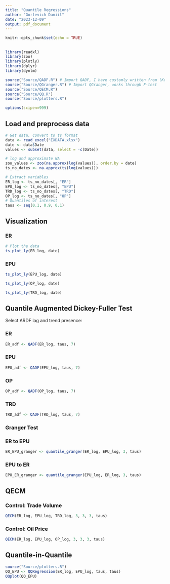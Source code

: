 ```yaml
---
title: "Quantile Regressions"
author: "Gorlevich Daniil"
date: "2023-12-09"
output: pdf_document
---
```


```r
knitr::opts_chunk$set(echo = TRUE)
```
##
```r
library(readxl)
library(zoo)
library(plotly)
library(dplyr)
library(dynlm)

source("Source/QADF.R") # Import QADF, I have customly written from (Koenker, Xiao, 2004)
source("Source/QGranger.R") # Import QGranger, works through F-test
source("Source/QECM.R")
source("Source/QQ.R")
source("Source/plotters.R")

options(scipen=999)
```

## Load and preprocess data

```r
# Get data, convert to ts format
data <- read_excel("EXDATA.xlsx")
date <- data$Date
values <- subset(data, select = -c(Date))

# log and approximate NA
zoo_values <- zoo(na.approx(log(values)), order.by = date)
ts_no_dates <- na.approx(ts(log(values)))

# Extract variables
ER_log <- ts_no_dates[, "ER"]
EPU_log <- ts_no_dates[, "EPU"]
TRD_log <- ts_no_dates[, "TRD"]
OP_log <- ts_no_dates[, "OP"]
# Quantiles of interest
taus <- seq(0.1, 0.9, 0.1)
```

## Visualization

### ER

```r
# Plot the data
ts_plot_ly(ER_log, date)
```

### EPU

```r
ts_plot_ly(EPU_log, date)
```

```r
ts_plot_ly(OP_log, date)
```

```r
ts_plot_ly(TRD_log, date)
```


## Quantile Augmented Dickey-Fuller Test

Select ARDF lag and trend presence:

### ER

```r
ER_adf <- QADF(ER_log, taus, 7)
```

### EPU

```r
EPU_adf <- QADF(EPU_log, taus, 7)
```

### OP

```r
OP_adf <- QADF(OP_log, taus, 7)
```

### TRD

```r
TRD_adf <- QADF(TRD_log, taus, 7)
```


### Granger Test

### ER to EPU

```r
ER_EPU_granger <- quantile_granger(ER_log, EPU_log, 3, taus)
```

### EPU to ER

```r
EPU_ER_granger <- quantile_granger(EPU_log, ER_log, 3, taus)
```

## QECM

### Control: Trade Volume

```r
QECM(ER_log, EPU_log, TRD_log, 3, 3, 3, taus)
```

### Control: Oil Price

```r
QECM(ER_log, EPU_log, OP_log, 3, 3, 3, taus)
```

## Quantile-in-Quantile

```r
source("Source/plotters.R")
QQ_EPU <- QQRegression(ER_log, EPU_log, taus, taus)
QQplot(QQ_EPU)
``` 
